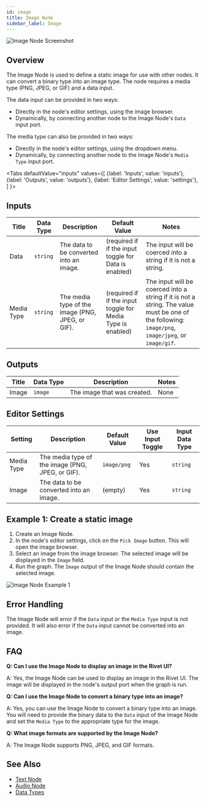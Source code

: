 ```yaml
---
id: image
title: Image Node
sidebar_label: Image
---
```



![Image Node Screenshot](./assets/image-node.png)

## Overview

The Image Node is used to define a static image for use with other nodes. It can convert a binary type into an image type. The node requires a media type (PNG, JPEG, or GIF) and a data input.

The data input can be provided in two ways:

- Directly in the node's editor settings, using the image browser.
- Dynamically, by connecting another node to the Image Node's `Data` input port.

The media type can also be provided in two ways:

- Directly in the node's editor settings, using the dropdown menu.
- Dynamically, by connecting another node to the Image Node's `Media Type` input port.

<Tabs
  defaultValue="inputs"
  values={[
    {label: 'Inputs', value: 'inputs'},
    {label: 'Outputs', value: 'outputs'},
    {label: 'Editor Settings', value: 'settings'},
  ]
}>

<TabItem value="inputs">

## Inputs

| Title      | Data Type | Description                                      | Default Value                                               | Notes                                                                                                                                             |
| ---------- | --------- | ------------------------------------------------ | ----------------------------------------------------------- | ------------------------------------------------------------------------------------------------------------------------------------------------- |
| Data       | `string`  | The data to be converted into an image.          | (required if if the input toggle for Data is enabled)       | The input will be coerced into a string if it is not a string.                                                                                    |
| Media Type | `string`  | The media type of the image (PNG, JPEG, or GIF). | (required if if the input toggle for Media Type is enabled) | The input will be coerced into a string if it is not a string. The value must be one of the following: `image/png`, `image/jpeg`, or `image/gif`. |

</TabItem>

<TabItem value="outputs">

## Outputs

| Title | Data Type | Description                 | Notes |
| ----- | --------- | --------------------------- | ----- |
| Image | `image`   | The image that was created. | None  |

</TabItem>

<TabItem value="settings">

## Editor Settings

| Setting    | Description                                      | Default Value | Use Input Toggle | Input Data Type |
| ---------- | ------------------------------------------------ | ------------- | ---------------- | --------------- |
| Media Type | The media type of the image (PNG, JPEG, or GIF). | `image/png`   | Yes              | `string`        |
| Image      | The data to be converted into an image.          | (empty)       | Yes              | `string`        |

</TabItem>

</Tabs>

## Example 1: Create a static image

1. Create an Image Node.
2. In the node's editor settings, click on the `Pick Image` button. This will open the image browser.
3. Select an image from the image browser. The selected image will be displayed in the `Image` field.
4. Run the graph. The `Image` output of the Image Node should contain the selected image.

![Image Node Example 1](./assets/image-node-example-01.png)

## Error Handling

The Image Node will error if the `Data` input or the `Media Type` input is not provided. It will also error if the `Data` input cannot be converted into an image.

## FAQ

**Q: Can I use the Image Node to display an image in the Rivet UI?**

A: Yes, the Image Node can be used to display an image in the Rivet UI. The image will be displayed in the node's output port when the graph is run.

**Q: Can I use the Image Node to convert a binary type into an image?**

A: Yes, you can use the Image Node to convert a binary type into an image. You will need to provide the binary data to the `Data` input of the Image Node and set the `Media Type` to the appropriate type for the image.

**Q: What image formats are supported by the Image Node?**

A: The Image Node supports PNG, JPEG, and GIF formats.

## See Also

- [Text Node](./text.mdx)
- [Audio Node](./audio.mdx)
- [Data Types](../user-guide/data-types.md)
